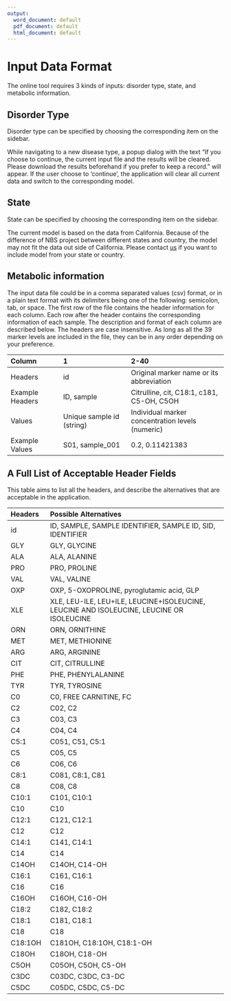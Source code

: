 ```yaml
---
output:
  word_document: default
  pdf_document: default
  html_document: default
---
```

# Input Data Format {#dataformat}

The online tool requires 3 kinds of inputs: disorder type, state, and metabolic information.

## Disorder Type
Disorder type can be specified by choosing the corresponding item on the sidebar. 

While navigating to a new disease type, a popup dialog with the text "If you choose to continue, the current input file and the results will be cleared. Please download the results beforehand if you prefer to keep a record." will appear. If the user choose to 'continue', the application will clear all current data and switch to the corresponding model.

## State
State can be specified by choosing the corresponding item on the sidebar. 

The current model is based on the data from California. Because of the difference of NBS project between different states and country, the model may not fit the data out side of California. Please contact [us](mailto:gang.peng@yale.edu) if you want to include model from your state or country. 

## Metabolic information
The input data file could be in a comma separated values (csv) format, or in a plain text format with its delimiters being one of the following: semicolon, tab, or space. The first row of the file contains the header information for each column. Each row after the header contains the corresponding information of each sample. 
The description and format of each column are described below. The headers are case insensitive. As long as all the 39 marker levels are included in the file, they can be in any order depending on your preference.

| Column         | 1    | 2-40   |
|:-------------------|:-------------------------|:------------------------------------|
| Headers | id | Original marker name or its abbreviation |
| Example Headers | ID, sample | Citrulline, cit, C18:1, c181, C5-OH, C5OH |
| Values | Unique sample id (string) | Individual marker concentration levels (numeric) |
| Example Values | S01, sample_001 | 0.2, 0.11421383 |

## A Full List of Acceptable Header Fields

This table aims to list all the headers, and describe the alternatives that are acceptable in the application. 

| Headers | Possible Alternatives |
|:-----------|:-----------------------------------------------------|
|id|ID, SAMPLE, SAMPLE IDENTIFIER, SAMPLE ID, SID, IDENTIFIER|
|GLY|GLY, GLYCINE|
|ALA|ALA, ALANINE|
|PRO|PRO, PROLINE|
|VAL|VAL, VALINE|
|OXP|OXP, 5-OXOPROLINE, pyroglutamic acid, GLP|
|XLE|XLE, LEU-ILE, LEU+ILE, LEUCINE+ISOLEUCINE, LEUCINE AND ISOLEUCINE, LEUCINE OR ISOLEUCINE|
|ORN|ORN, ORNITHINE|
|MET|MET, METHIONINE|
|ARG|ARG, ARGININE|
|CIT|CIT, CITRULLINE|
|PHE|PHE, PHENYLALANINE|
|TYR|TYR, TYROSINE|
|C0|C0, FREE CARNITINE, FC|
|C2|C02, C2|
|C3|C03, C3|
|C4|C04, C4|
|C5:1|C051, C51, C5:1|
|C5|C05, C5|
|C6|C06, C6|
|C8:1|C081, C8:1, C81|
|C8|C08, C8|
|C10:1|C101, C10:1|
|C10|C10|
|C12:1|C121, C12:1|
|C12|C12|
|C14:1|C141, C14:1|
|C14|C14|
|C14OH|C14OH, C14-OH|
|C16:1|C161, C16:1|
|C16|C16|
|C16OH|C16OH, C16-OH|
|C18:2|C182, C18:2|
|C18:1|C181, C18:1|
|C18|C18|
|C18:1OH|C181OH, C18:1OH, C18:1-OH|
|C18OH|C18OH, C18-OH|
|C5OH|C05OH, C5OH, C5-OH|
|C3DC|C03DC, C3DC, C3-DC|
|C5DC|C05DC, C5DC, C5-DC|

